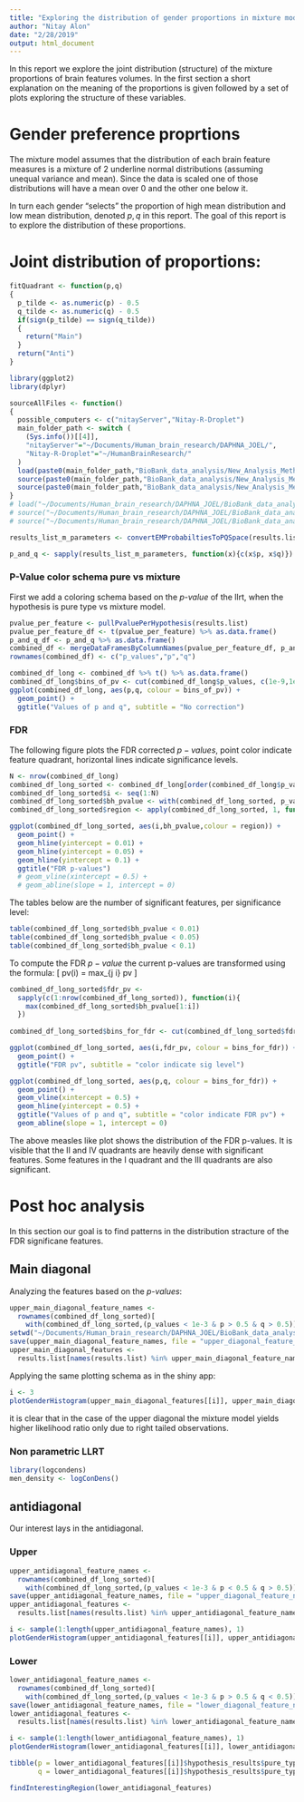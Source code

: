 ```yaml
---
title: "Exploring the distribution of gender proportions in mixture model"
author: "Nitay Alon"
date: "2/28/2019"
output: html_document
---
```


In this report we explore the joint distribution (structure) of the mixture proportions of brain features volumes. In the first section a short explanation on the meaning of the proportions is given followed by a set of plots exploring the structure of these variables. 

# Gender preference proprtions
The mixture model assumes that the distribution of each brain feature measures is a mixture of 2 underline normal distributions (assuming unequal variance and mean). Since the data is scaled one of those distributions will have a mean over 0 and the other one below it. 

In turn each gender "selects" the proportion of high mean distribution and low mean distribution, denoted $p,q$ in this report. The goal of this report is to explore the distribution of these proportions.

# Joint distribution of proportions:
```r
fitQuadrant <- function(p,q)
{
  p_tilde <- as.numeric(p) - 0.5
  q_tilde <- as.numeric(q) - 0.5
  if(sign(p_tilde) == sign(q_tilde))
  {
    return("Main")
  }
  return("Anti")
}
```



```r
library(ggplot2)
library(dplyr)

sourceAllFiles <- function()
{
  possible_computers <- c("nitayServer","Nitay-R-Droplet")
  main_folder_path <- switch (
    (Sys.info())[[4]],
    "nitayServer"="~/Documents/Human_brain_research/DAPHNA_JOEL/",
    "Nitay-R-Droplet"="~/HumanBrainResearch/"
  )
  load(paste0(main_folder_path,"BioBank_data_analysis/New_Analysis_Method/Residuals_analysis_methods/Results/New_analysis_method_results_normalized.RData"))
  source(paste0(main_folder_path,"BioBank_data_analysis/New_Analysis_Method/Residuals_analysis_methods/convert_em_probs_to_pq_space.R"))
  source(paste0(main_folder_path,"BioBank_data_analysis/New_Analysis_Method/Residuals_analysis_methods/merge_data_frames_by_column_names.R"))
}
# load("~/Documents/Human_brain_research/DAPHNA_JOEL/BioBank_data_analysis/New_Analysis_Method/Residuals_analysis_methods/Results/New_analysis_method_results_normalized.RData")
# source("~/Documents/Human_brain_research/DAPHNA_JOEL/BioBank_data_analysis/New_Analysis_Method/Residuals_analysis_methods/convert_em_probs_to_pq_space.R")
# source("~/Documents/Human_brain_research/DAPHNA_JOEL/BioBank_data_analysis/New_Analysis_Method/Residuals_analysis_methods/merge_data_frames_by_column_names.R")

results_list_m_parameters <- convertEMProbabiltiesToPQSpace(results.list)

p_and_q <- sapply(results_list_m_parameters, function(x){c(x$p, x$q)})
```

### P-Value color schema pure vs mixture
First we add a coloring schema based on the *p-value* of the llrt, when the hypothesis is pure type vs mixture model. 
```r
pvalue_per_feature <- pullPvaluePerHypothesis(results.list)
pvalue_per_feature_df <- t(pvalue_per_feature) %>% as.data.frame() 
p_and_q_df <- p_and_q %>% as.data.frame()
combined_df <- mergeDataFramesByColumnNames(pvalue_per_feature_df, p_and_q_df)
rownames(combined_df) <- c("p_values","p","q")
```

```r
combined_df_long <- combined_df %>% t() %>% as.data.frame()
combined_df_long$bins_of_pv <- cut(combined_df_long$p_values, c(1e-9,1e-8,1e-3,1e-2,1))
ggplot(combined_df_long, aes(p,q, colour = bins_of_pv)) + 
  geom_point() + 
  ggtitle("Values of p and q", subtitle = "No correction")
```
### FDR

The following figure plots the FDR corrected $p-values$, point color indicate feature quadrant, horizontal lines indicate significance levels.
```r
N <- nrow(combined_df_long)
combined_df_long_sorted <- combined_df_long[order(combined_df_long$p_values,decreasing = F),]
combined_df_long_sorted$i <- seq(1:N)
combined_df_long_sorted$bh_pvalue <- with(combined_df_long_sorted, p_values * i / N)
combined_df_long_sorted$region <- apply(combined_df_long_sorted, 1, function(x){fitQuadrant(x[2],x[3])})
```

```r
ggplot(combined_df_long_sorted, aes(i,bh_pvalue,colour = region)) + 
  geom_point() +
  geom_hline(yintercept = 0.01) +
  geom_hline(yintercept = 0.05) +
  geom_hline(yintercept = 0.1) +
  ggtitle("FDR p-values")
  # geom_vline(xintercept = 0.5) +
  # geom_abline(slope = 1, intercept = 0)
```

The tables below are the number of significant features, per significance level:

```r
table(combined_df_long_sorted$bh_pvalue < 0.01)
table(combined_df_long_sorted$bh_pvalue < 0.05)
table(combined_df_long_sorted$bh_pvalue < 0.1)
```

To compute the FDR $p-value$ the current p-values are transformed using the formula:
\[
  pv(i) = max_{j \leq i} pv \frac{n}{j} 
\]

```r
combined_df_long_sorted$fdr_pv <- 
  sapply(c(1:nrow(combined_df_long_sorted)), function(i){
    max(combined_df_long_sorted$bh_pvalue[1:i])
  })
  
combined_df_long_sorted$bins_for_fdr <- cut(combined_df_long_sorted$fdr_pv, c(0,1e-2,5e-2,1e-1,1))
```

```r
ggplot(combined_df_long_sorted, aes(i,fdr_pv, colour = bins_for_fdr)) + 
  geom_point() +
  ggtitle("FDR pv", subtitle = "color indicate sig level") 
```
```r
ggplot(combined_df_long_sorted, aes(p,q, colour = bins_for_fdr)) + 
  geom_point() +
  geom_vline(xintercept = 0.5) +
  geom_hline(yintercept = 0.5) +
  ggtitle("Values of p and q", subtitle = "color indicate FDR pv") + 
  geom_abline(slope = 1, intercept = 0)
```

The above measles like plot shows the distribution of the FDR p-values. It is visible that the II and IV quadrants are heavily dense with significant features. Some features in the I quadrant and the III quadrants are also significant. 

# Post hoc analysis

In this section our goal is to find patterns in the distribution stracture of the FDR significane features.  

## Main diagonal
Analyzing the features based on the *p-values*:
```r
upper_main_diagonal_feature_names <- 
  rownames(combined_df_long_sorted)[
    with(combined_df_long_sorted,(p_values < 1e-3 & p > 0.5 & q > 0.5))]  
setwd("~/Documents/Human_brain_research/DAPHNA_JOEL/BioBank_data_analysis/Log_likelihood_ratio_computation")
save(upper_main_diagonal_feature_names, file = "upper_diagonal_feature_names.RData")
upper_main_diagonal_features <- 
  results.list[names(results.list) %in% upper_main_diagonal_feature_names]
```

Applying the same plotting schema as in the shiny app:
```r
i <- 3
plotGenderHistogram(upper_main_diagonal_features[[i]], upper_main_diagonal_feature_names[i])
```

it is clear that in the case of the upper diagonal the mixture model yields higher likelihood ratio only due to right tailed observations.

### Non parametric LLRT
```r
library(logcondens)
men_density <- logConDens()
```


## antidiagonal
Our interest lays in the antidiagonal. 

### Upper
```r
upper_antidiagonal_feature_names <- 
  rownames(combined_df_long_sorted)[
    with(combined_df_long_sorted,(p_values < 1e-3 & p < 0.5 & q > 0.5))]  
save(upper_antidiagonal_feature_names, file = "upper_diagonal_feature_names.RData")    
upper_antidiagonal_features <- 
  results.list[names(results.list) %in% upper_antidiagonal_feature_names]
```

```r
i <- sample(1:length(upper_antidiagonal_feature_names), 1)
plotGenderHistogram(upper_antidiagonal_features[[i]], upper_antidiagonal_feature_names[i])
```

### Lower 
```r
lower_antidiagonal_feature_names <- 
  rownames(combined_df_long_sorted)[
    with(combined_df_long_sorted,(p_values < 1e-3 & p > 0.5 & q < 0.5))]  
save(lower_antidiagonal_feature_names, file = "lower_diagonal_feature_names.RData")  
lower_antidiagonal_features <- 
  results.list[names(results.list) %in% lower_antidiagonal_feature_names]
```

```r
i <- sample(1:length(lower_antidiagonal_feature_names), 1)
plotGenderHistogram(lower_antidiagonal_features[[i]], lower_antidiagonal_feature_names[i])

tibble(p = lower_antidiagonal_features[[i]]$hypothesis_results$pure_type_vs_mixed_gender_em_results$alternative_hypothesis$m_parameters$p,
       q = lower_antidiagonal_features[[i]]$hypothesis_results$pure_type_vs_mixed_gender_em_results$alternative_hypothesis$m_parameters$q)
```


```r
findInterestingRegion(lower_antidiagonal_features)
```

